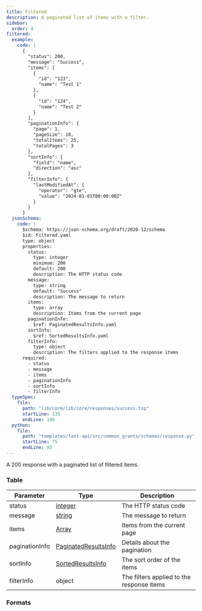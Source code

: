 ```yaml
---
title: Filtered
description: A paginated list of items with a filter.
sidebar:
  order: 4
filtered:
  example:
    code: |
      {
        "status": 200,
        "message": "Success",
        "items": [
          {
            "id": "123",
            "name": "Test 1"
          },
          {
            "id": "124",
            "name": "Test 2"
          }
        ],
        "paginationInfo": {
          "page": 1,
          "pageSize": 10,
          "totalItems": 25,
          "totalPages": 3
        },
        "sortInfo": {
          "field": "name",
          "direction": "asc"
        },
        "filterInfo": {
          "lastModifiedAt": {
            "operator": "gte",
            "value": "2024-01-01T00:00:00Z"
          }
        }
      }
  jsonSchema:
    code: |
      $schema: https://json-schema.org/draft/2020-12/schema
      $id: Filtered.yaml
      type: object
      properties:
        status:
          type: integer
          minimum: 200
          default: 200
          description: The HTTP status code
        message:
          type: string
          default: "Success"
          description: The message to return
        items:
          type: array
          description: Items from the current page
        paginationInfo:
          $ref: PaginatedResultsInfo.yaml
        sortInfo:
          $ref: SortedResultsInfo.yaml
        filterInfo:
          type: object
          description: The filters applied to the response items
      required:
        - status
        - message
        - items
        - paginationInfo
        - sortInfo
        - filterInfo
  typeSpec:
    file:
      path: "lib/core/lib/core/responses/success.tsp"
      startLine: 135
      endLine: 146
  python:
    file:
      path: "templates/fast-api/src/common_grants/schemas/response.py"
      startLine: 75
      endLine: 93
---
```



A 200 response with a paginated list of filtered items.

### Table

| Parameter      | Type                                                              | Description                               |
| -------------- | ----------------------------------------------------------------- | ----------------------------------------- |
| status         | [integer](/protocol/types/numeric#integer)                        | The HTTP status code                      |
| message        | [string](/protocol/types/string#string)                           | The message to return                     |
| items          | [Array](/protocol/types/other#array)                              | Items from the current page               |
| paginationInfo | [PaginatedResultsInfo](/protocol/pagination#paginatedresultsinfo) | Details about the pagination              |
| sortInfo       | [SortedResultsInfo](/protocol/sorting#sortedresultsinfo)          | The sort order of the items               |
| filterInfo     | object                                                            | The filters applied to the response items |

### Formats

<SchemaFormatTabs
  example={frontmatter.filtered.example}
  jsonSchema={frontmatter.filtered.jsonSchema}
  typeSpec={frontmatter.filtered.typeSpec}
  python={frontmatter.filtered.python}
/>

